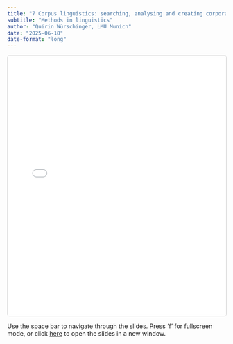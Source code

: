 ```yaml
---
title: "7 Corpus linguistics: searching, analysing and creating corpora"
subtitle: "Methods in linguistics"
author: "Quirin Würschinger, LMU Munich"
date: "2025-06-18"
date-format: "long"
---
```


<iframe src="slides.html" width="100%" height="600" style="border: 1px solid #ccc; border-radius: 5px;"></iframe>

::: {.callout-note}
Use the space bar to navigate through the slides. Press 'f' for fullscreen mode, or click [here](slides.html) to open the slides in a new window.
:::